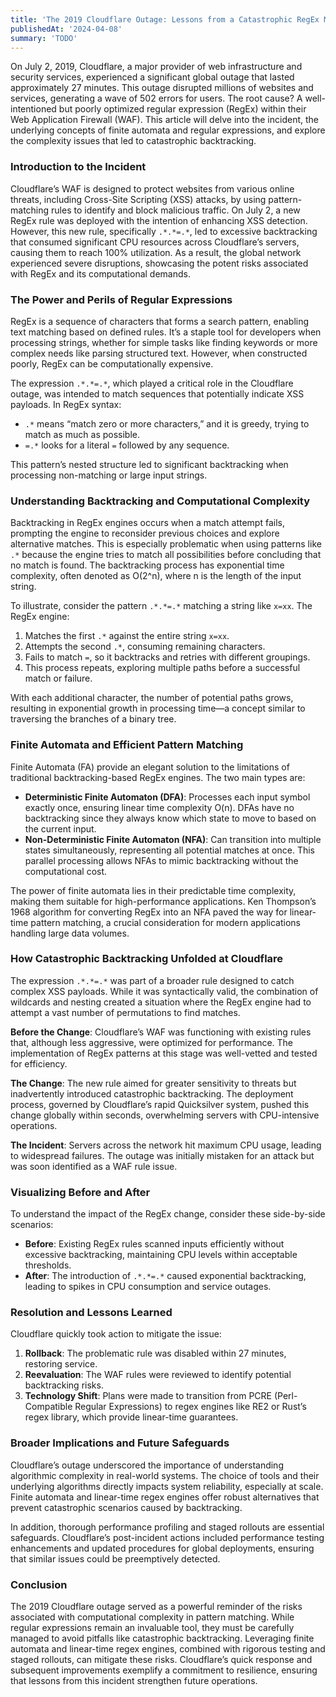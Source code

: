 ```yaml
---
title: 'The 2019 Cloudflare Outage: Lessons from a Catastrophic RegEx Mistake'
publishedAt: '2024-04-08'
summary: 'TODO'
---
```


On July 2, 2019, Cloudflare, a major provider of web infrastructure and security services, experienced a significant global outage that lasted approximately 27 minutes. This outage disrupted millions of websites and services, generating a wave of 502 errors for users. The root cause? A well-intentioned but poorly optimized regular expression (RegEx) within their Web Application Firewall (WAF). This article will delve into the incident, the underlying concepts of finite automata and regular expressions, and explore the complexity issues that led to catastrophic backtracking.

### Introduction to the Incident

Cloudflare’s WAF is designed to protect websites from various online threats, including Cross-Site Scripting (XSS) attacks, by using pattern-matching rules to identify and block malicious traffic. On July 2, a new RegEx rule was deployed with the intention of enhancing XSS detection. However, this new rule, specifically `.*.*=.*`, led to excessive backtracking that consumed significant CPU resources across Cloudflare’s servers, causing them to reach 100% utilization. As a result, the global network experienced severe disruptions, showcasing the potent risks associated with RegEx and its computational demands.

### The Power and Perils of Regular Expressions

RegEx is a sequence of characters that forms a search pattern, enabling text matching based on defined rules. It’s a staple tool for developers when processing strings, whether for simple tasks like finding keywords or more complex needs like parsing structured text. However, when constructed poorly, RegEx can be computationally expensive.

The expression `.*.*=.*`, which played a critical role in the Cloudflare outage, was intended to match sequences that potentially indicate XSS payloads. In RegEx syntax:

- `.*` means “match zero or more characters,” and it is greedy, trying to match as much as possible.  
- `=.*` looks for a literal `=` followed by any sequence.

This pattern’s nested structure led to significant backtracking when processing non-matching or large input strings.

### Understanding Backtracking and Computational Complexity

<CPUChart />

Backtracking in RegEx engines occurs when a match attempt fails, prompting the engine to reconsider previous choices and explore alternative matches. This is especially problematic when using patterns like `.*` because the engine tries to match all possibilities before concluding that no match is found. The backtracking process has exponential time complexity, often denoted as O(2^n), where n is the length of the input string.

To illustrate, consider the pattern `.*.*=.*` matching a string like `x=xx`. The RegEx engine:

1. Matches the first `.*` against the entire string `x=xx`.  
2. Attempts the second `.*`, consuming remaining characters.  
3. Fails to match `=`, so it backtracks and retries with different groupings.  
4. This process repeats, exploring multiple paths before a successful match or failure.

With each additional character, the number of potential paths grows, resulting in exponential growth in processing time—a concept similar to traversing the branches of a binary tree.

### Finite Automata and Efficient Pattern Matching

Finite Automata (FA) provide an elegant solution to the limitations of traditional backtracking-based RegEx engines. The two main types are:

- **Deterministic Finite Automaton (DFA)**: Processes each input symbol exactly once, ensuring linear time complexity O(n). DFAs have no backtracking since they always know which state to move to based on the current input.  
- **Non-Deterministic Finite Automaton (NFA)**: Can transition into multiple states simultaneously, representing all potential matches at once. This parallel processing allows NFAs to mimic backtracking without the computational cost.

The power of finite automata lies in their predictable time complexity, making them suitable for high-performance applications. Ken Thompson’s 1968 algorithm for converting RegEx into an NFA paved the way for linear-time pattern matching, a crucial consideration for modern applications handling large data volumes.

### How Catastrophic Backtracking Unfolded at Cloudflare

The expression `.*.*=.*` was part of a broader rule designed to catch complex XSS payloads. While it was syntactically valid, the combination of wildcards and nesting created a situation where the RegEx engine had to attempt a vast number of permutations to find matches.

**Before the Change**: Cloudflare’s WAF was functioning with existing rules that, although less aggressive, were optimized for performance. The implementation of RegEx patterns at this stage was well-vetted and tested for efficiency.

**The Change**: The new rule aimed for greater sensitivity to threats but inadvertently introduced catastrophic backtracking. The deployment process, governed by Cloudflare’s rapid Quicksilver system, pushed this change globally within seconds, overwhelming servers with CPU-intensive operations.

**The Incident**: Servers across the network hit maximum CPU usage, leading to widespread failures. The outage was initially mistaken for an attack but was soon identified as a WAF rule issue.

### Visualizing Before and After

To understand the impact of the RegEx change, consider these side-by-side scenarios:

- **Before**: Existing RegEx rules scanned inputs efficiently without excessive backtracking, maintaining CPU levels within acceptable thresholds.  
- **After**: The introduction of `.*.*=.*` caused exponential backtracking, leading to spikes in CPU consumption and service outages.

### Resolution and Lessons Learned

Cloudflare quickly took action to mitigate the issue:

1. **Rollback**: The problematic rule was disabled within 27 minutes, restoring service.  
2. **Reevaluation**: The WAF rules were reviewed to identify potential backtracking risks.  
3. **Technology Shift**: Plans were made to transition from PCRE (Perl-Compatible Regular Expressions) to regex engines like RE2 or Rust’s regex library, which provide linear-time guarantees.

### Broader Implications and Future Safeguards

Cloudflare’s outage underscored the importance of understanding algorithmic complexity in real-world systems. The choice of tools and their underlying algorithms directly impacts system reliability, especially at scale. Finite automata and linear-time regex engines offer robust alternatives that prevent catastrophic scenarios caused by backtracking.

In addition, thorough performance profiling and staged rollouts are essential safeguards. Cloudflare’s post-incident actions included performance testing enhancements and updated procedures for global deployments, ensuring that similar issues could be preemptively detected.

### Conclusion

The 2019 Cloudflare outage served as a powerful reminder of the risks associated with computational complexity in pattern matching. While regular expressions remain an invaluable tool, they must be carefully managed to avoid pitfalls like catastrophic backtracking. Leveraging finite automata and linear-time regex engines, combined with rigorous testing and staged rollouts, can mitigate these risks. Cloudflare’s quick response and subsequent improvements exemplify a commitment to resilience, ensuring that lessons from this incident strengthen future operations.